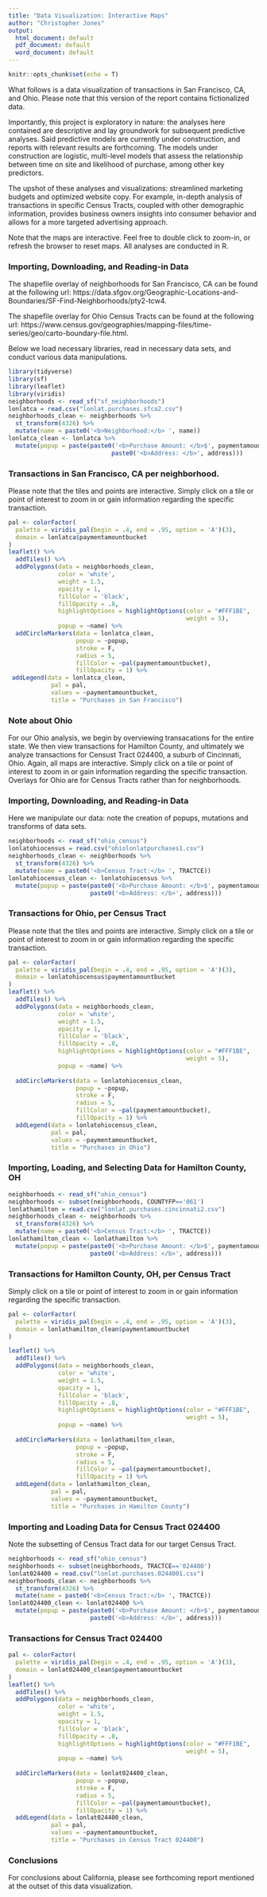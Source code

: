 ```yaml
---
title: "Data Visualization: Interactive Maps"
author: "Christopher Jones"
output:
  html_document: default
  pdf_document: default
  word_document: default
---
```

<style>
.leaflet {
    margin: auto;
}
</style>

```r
knitr::opts_chunk$set(echo = T)
```

What follows is a data visualization of transactions in San Francisco, CA, and Ohio. Please note that this version of the report contains fictionalized data. 

Importantly, this project is exploratory in nature: the analyses here contained are descriptive and lay groundwork for subsequent predictive analyses. Said predictive models are currently under construction, and reports with relevant results are forthcoming. The models under construction are logistic, multi-level models that assess the relationship between time on site and likelihood of purchase, among other key predictors. 

The upshot of these analyses and visualizations: streamlined marketing budgets and optimized website copy. For example, in-depth analysis of transactions in specific Census Tracts, coupled with other demographic information, provides business owners insights into consumer behavior and allows for a more targeted advertising approach. 

Note that the maps are interactive. Feel free to double click to zoom-in, or refresh the browser to reset maps. All analyses are conducted in R.

### Importing, Downloading, and Reading-in Data 

The shapefile overlay of neighborhoods for San Francisco, CA can be found at the following url: https://data.sfgov.org/Geographic-Locations-and-Boundaries/SF-Find-Neighborhoods/pty2-tcw4. 

The shapefile overlay for Ohio Census Tracts can be found at the following url: https://www.census.gov/geographies/mapping-files/time-series/geo/carto-boundary-file.html. 

Below we load necessary libraries, read in necessary data sets, and conduct various data manipulations.

```r
library(tidyverse)
library(sf)
library(leaflet)
library(viridis)
neighborhoods <- read_sf("sf_neighborhoods")
lonlatca = read.csv("lonlat.purchases.sfca2.csv")
neighborhoods_clean <- neighborhoods %>% 
  st_transform(4326) %>% 
  mutate(name = paste0('<b>Neighborhood:</b> ', name))
lonlatca_clean <- lonlatca %>% 
  mutate(popup = paste(paste0('<b>Purchase Amount: </b>$', paymentamount),
                             paste0('<b>Address: </b>', address)))
```


### Transactions in San Francisco, CA per neighborhood. 

Please note that the tiles and points are interactive. Simply click on a tile or point of interest to zoom in or gain information regarding the specific transaction.

```r
pal <- colorFactor(
  palette = viridis_pal(begin = .4, end = .95, option = 'A')(3),
  domain = lonlatca$paymentamountbucket
)
leaflet() %>% 
  addTiles() %>% 
  addPolygons(data = neighborhoods_clean,
              color = 'white',
              weight = 1.5,
              opacity = 1,
              fillColor = 'black',
              fillOpacity = .8,
              highlightOptions = highlightOptions(color = "#FFF1BE", 
                                                  weight = 5),
              popup = ~name) %>%
  addCircleMarkers(data = lonlatca_clean,
                   popup = ~popup,
                   stroke = F,
                   radius = 5,
                   fillColor = ~pal(paymentamountbucket),
                   fillOpacity = 1) %>%
 addLegend(data = lonlatca_clean,
            pal = pal,
            values = ~paymentamountbucket,
            title = "Purchases in San Francisco") 
```

### Note about Ohio

For our Ohio analysis, we begin by overviewing transacations for the entire state. We then view transactions for Hamilton County, and ultimately we analyze transactions for Censust Tract 024400, a suburb of Cincinnati, Ohio. Again, all maps are interactive. Simply click on a tile or point of interest to zoom in or gain information regarding the specific transaction. Overlays for Ohio are for Census Tracts rather than for neighborhoods. 

### Importing, Downloading, and Reading-in Data 

Here we manipulate our data: note the creation of popups, mutations and transforms of data sets. 

```r
neighborhoods <- read_sf("ohio_census")
lonlatohiocensus = read.csv("ohiolonlatpurchases1.csv")
neighborhoods_clean <- neighborhoods %>% 
  st_transform(4326) %>% 
  mutate(name = paste0('<b>Census Tract:</b> ', TRACTCE))
lonlatohiocensus_clean <- lonlatohiocensus %>% 
  mutate(popup = paste(paste0('<b>Purchase Amount: </b>$', paymentamount),
                       paste0('<b>Address: </b>', address)))
```

### Transactions for Ohio, per Census Tract 

Please note that the tiles and points are interactive. Simply click on a tile or point of interest to zoom in or gain information regarding the specific transaction.

```r
pal <- colorFactor(
  palette = viridis_pal(begin = .4, end = .95, option = 'A')(3),
  domain = lonlatohiocensus$paymentamountbucket
)
leaflet() %>% 
  addTiles() %>% 
  addPolygons(data = neighborhoods_clean,
              color = 'white',
              weight = 1.5,
              opacity = 1,
              fillColor = 'black',
              fillOpacity = .8,
              highlightOptions = highlightOptions(color = "#FFF1BE", 
                                                  weight = 5),
              popup = ~name) %>%
  
  addCircleMarkers(data = lonlatohiocensus_clean,
                   popup = ~popup,
                   stroke = F,
                   radius = 5,
                   fillColor = ~pal(paymentamountbucket),
                   fillOpacity = 1) %>%
  addLegend(data = lonlatohiocensus_clean,
            pal = pal,
            values = ~paymentamountbucket,
            title = "Purchases in Ohio") 
```

### Importing, Loading, and Selecting Data for Hamilton County, OH

```r
neighborhoods <- read_sf("ohio_census")
neighborhoods <- subset(neighborhoods, COUNTYFP=='061') 
lonlathamilton = read.csv("lonlat.purchases.cincinnati2.csv")
neighborhoods_clean <- neighborhoods %>% 
  st_transform(4326) %>% 
  mutate(name = paste0('<b>Census Tract:</b> ', TRACTCE))
lonlathamilton_clean <- lonlathamilton %>% 
  mutate(popup = paste(paste0('<b>Purchase Amount: </b>$', paymentamount),
                       paste0('<b>Address: </b>', address)))
```

### Transactions for Hamilton County, OH, per Census Tract 

Simply click on a tile or point of interest to zoom in or gain information regarding the specific transaction.

```r
pal <- colorFactor(
  palette = viridis_pal(begin = .4, end = .95, option = 'A')(3),
  domain = lonlathamilton_clean$paymentamountbucket
)

leaflet() %>% 
  addTiles() %>% 
  addPolygons(data = neighborhoods_clean,
              color = 'white',
              weight = 1.5,
              opacity = 1,
              fillColor = 'black',
              fillOpacity = .8,
              highlightOptions = highlightOptions(color = "#FFF1BE", 
                                                  weight = 5),
              popup = ~name) %>%
  
  addCircleMarkers(data = lonlathamilton_clean,
                   popup = ~popup,
                   stroke = F,
                   radius = 5,
                   fillColor = ~pal(paymentamountbucket),
                   fillOpacity = 1) %>%
  addLegend(data = lonlathamilton_clean,
            pal = pal,
            values = ~paymentamountbucket,
            title = "Purchases in Hamilton County") 
```

### Importing and Loading Data for Census Tract 024400

Note the subsetting of Census Tract data for our target Census Tract.

```r
neighborhoods <- read_sf("ohio_census")
neighborhoods <- subset(neighborhoods, TRACTCE=='024400') 
lonlat024400 = read.csv("lonlat.purchases.0244001.csv")
neighborhoods_clean <- neighborhoods %>% 
  st_transform(4326) %>% 
  mutate(name = paste0('<b>Census Tract:</b> ', TRACTCE))
lonlat024400_clean <- lonlat024400 %>% 
  mutate(popup = paste(paste0('<b>Purchase Amount: </b>$', paymentamount),
                       paste0('<b>Address: </b>', address)))
```


### Transactions for Census Tract 024400

```r
pal <- colorFactor(
  palette = viridis_pal(begin = .4, end = .95, option = 'A')(3),
  domain = lonlat024400_clean$paymentamountbucket
)
leaflet() %>% 
  addTiles() %>% 
  addPolygons(data = neighborhoods_clean,
              color = 'white',
              weight = 1.5,
              opacity = 1,
              fillColor = 'black',
              fillOpacity = .8,
              highlightOptions = highlightOptions(color = "#FFF1BE", 
                                                  weight = 5),
              popup = ~name) %>%
  
  addCircleMarkers(data = lonlat024400_clean,
                   popup = ~popup,
                   stroke = F,
                   radius = 5,
                   fillColor = ~pal(paymentamountbucket),
                   fillOpacity = 1) %>%
  addLegend(data = lonlat024400_clean,
            pal = pal,
            values = ~paymentamountbucket,
            title = "Purchases in Census Tract 024400") 
```

### Conclusions

For conclusions about California, please see forthcoming report mentioned at the outset of this data visualization.  